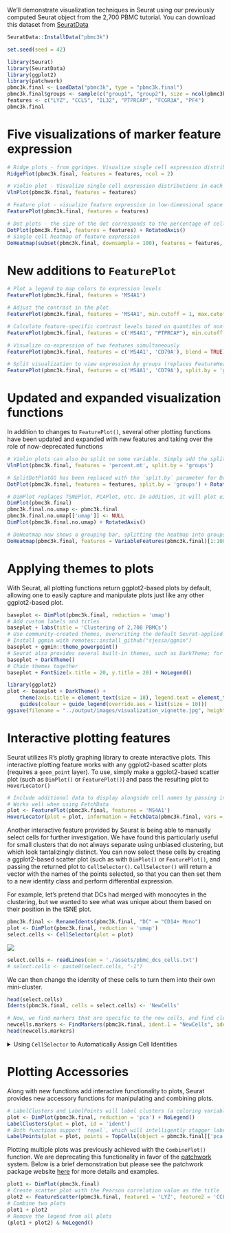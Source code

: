 
We'll demonstrate visualization techniques in Seurat using our previously computed Seurat object from the 2,700 PBMC tutorial. You can download this dataset from [SeuratData](https://github.com/satijalab/seurat-data)

```r
SeuratData::InstallData("pbmc3k")
```

```r
set.seed(seed = 42)
```

```r
library(Seurat)
library(SeuratData)
library(ggplot2)
library(patchwork)
pbmc3k.final <- LoadData("pbmc3k", type = "pbmc3k.final")
pbmc3k.final$groups <- sample(c("group1", "group2"), size = ncol(pbmc3k.final), replace = TRUE)
features <- c("LYZ", "CCL5", "IL32", "PTPRCAP", "FCGR3A", "PF4")
pbmc3k.final
```


# Five visualizations of marker feature expression

```r
# Ridge plots - from ggridges. Visualize single cell expression distributions in each cluster
RidgePlot(pbmc3k.final, features = features, ncol = 2)

# Violin plot - Visualize single cell expression distributions in each cluster
VlnPlot(pbmc3k.final, features = features)

# Feature plot - visualize feature expression in low-dimensional space
FeaturePlot(pbmc3k.final, features = features)
```

```r
# Dot plots - the size of the dot corresponds to the percentage of cells expressing the feature in each cluster. The color represents the average expression level
DotPlot(pbmc3k.final, features = features) + RotatedAxis()
# Single cell heatmap of feature expression
DoHeatmap(subset(pbmc3k.final, downsample = 100), features = features, size = 3)
```

# New additions to `FeaturePlot`

```r
# Plot a legend to map colors to expression levels
FeaturePlot(pbmc3k.final, features = 'MS4A1')

# Adjust the contrast in the plot
FeaturePlot(pbmc3k.final, features = 'MS4A1', min.cutoff = 1, max.cutoff = 3)
```

```r
# Calculate feature-specific contrast levels based on quantiles of non-zero expression. Particularly useful when plotting multiple markers
FeaturePlot(pbmc3k.final, features = c('MS4A1', "PTPRCAP"), min.cutoff = "q10", max.cutoff = "q90")

# Visualize co-expression of two features simultaneously
FeaturePlot(pbmc3k.final, features = c('MS4A1', 'CD79A'), blend = TRUE)
```

```r
# Split visualization to view expression by groups (replaces FeatureHeatmap)
FeaturePlot(pbmc3k.final, features = c('MS4A1', 'CD79A'), split.by = 'groups')
```

# Updated and expanded visualization functions

In addition to changes to `FeaturePlot()`, several other plotting functions have been updated and expanded with new features and taking over the role of now-deprecated functions

```r
# Violin plots can also be split on some variable. Simply add the splitting variable to object metadata and pass it to the split.by argument
VlnPlot(pbmc3k.final, features = 'percent.mt', split.by = 'groups')

# SplitDotPlotGG has been replaced with the `split.by` parameter for DotPlot
DotPlot(pbmc3k.final, features = features, split.by = 'groups') + RotatedAxis()

# DimPlot replaces TSNEPlot, PCAPlot, etc. In addition, it will plot either "umap", "tsne", or "pca" by default, in that order
DimPlot(pbmc3k.final)
pbmc3k.final.no.umap <- pbmc3k.final
pbmc3k.final.no.umap[['umap']] <- NULL
DimPlot(pbmc3k.final.no.umap) + RotatedAxis()
```

```r
# DoHeatmap now shows a grouping bar, splitting the heatmap into groups or clusters. This can be changed with the `group.by` parameter
DoHeatmap(pbmc3k.final, features = VariableFeatures(pbmc3k.final)[1:100], cells = 1:500, size = 4, angle = 90) + NoLegend()
```

# Applying themes to plots

With Seurat, all plotting functions return ggplot2-based plots by default, allowing one to easily capture and manipulate plots just like any other ggplot2-based plot.

```r
baseplot <- DimPlot(pbmc3k.final, reduction = 'umap')
# Add custom labels and titles
baseplot + labs(title = 'Clustering of 2,700 PBMCs')
# Use community-created themes, overwriting the default Seurat-applied theme
# Install ggmin with remotes::install_github("sjessa/ggmin")
baseplot + ggmin::theme_powerpoint()
# Seurat also provides several built-in themes, such as DarkTheme; for more details see ?SeuratTheme
baseplot + DarkTheme()
# Chain themes together
baseplot + FontSize(x.title = 20, y.title = 20) + NoLegend()
```

```r
library(ggplot2)
plot <- baseplot + DarkTheme() + 
    theme(axis.title = element_text(size = 18), legend.text = element_text(size = 18)) + 
    guides(colour = guide_legend(override.aes = list(size = 10)))
ggsave(filename = "../output/images/visualization_vignette.jpg", height = 7, width = 12, plot = plot, quality = 50)
```

# Interactive plotting features

Seurat utilizes R's plotly graphing library to create interactive plots. This interactive plotting feature works with any ggplot2-based scatter plots (requires a `geom_point` layer). To use, simply make a ggplot2-based scatter plot (such as `DimPlot()` or `FeaturePlot()`) and pass the resulting plot to `HoverLocator()`

```r
# Include additional data to display alongside cell names by passing in a data frame of information.
# Works well when using FetchData
plot <- FeaturePlot(pbmc3k.final, features = 'MS4A1')
HoverLocator(plot = plot, information = FetchData(pbmc3k.final, vars = c('ident', 'PC_1', 'nFeature_RNA')))
```

Another interactive feature provided by Seurat is being able to manually select cells for further investigation. We have found this particularly useful for small clusters that do not always separate using unbiased clustering, but which look tantalizingly distinct. You can now select these cells by creating a ggplot2-based scatter plot (such as with `DimPlot()` or `FeaturePlot()`, and passing the returned plot to `CellSelector()`. `CellSelector()` will return a vector with the names of the points selected, so that you can then set them to a new identity class and perform differential expression.

For example, let's pretend that DCs had merged with monocytes in the clustering, but we wanted to see what was unique about them based on their position in the tSNE plot.

```r
pbmc3k.final <- RenameIdents(pbmc3k.final, "DC" = "CD14+ Mono")
plot <- DimPlot(pbmc3k.final, reduction = 'umap')
select.cells <- CellSelector(plot = plot)
```

![](./assets/pbmc_select.gif)

```r
select.cells <- readLines(con = './assets/pbmc_dcs_cells.txt')
# select.cells <- paste0(select.cells, "-1")
```

We can then change the identity of these cells to turn them into their own mini-cluster.

```r
head(select.cells)
Idents(pbmc3k.final, cells = select.cells) <- 'NewCells'

# Now, we find markers that are specific to the new cells, and find clear DC markers
newcells.markers <- FindMarkers(pbmc3k.final, ident.1 = "NewCells", ident.2 = "CD14+ Mono", min.diff.pct = 0.3, only.pos = TRUE)
head(newcells.markers)
```

<details>
  <summary>Using `CellSelector` to Automatically Assign Cell Identities</summary>

  In addition to returning a vector of cell names, `CellSelector()` can also take the selected cells and assign a new identity to them, returning a Seurat object with the identity classes already set. This is done by passing the Seurat object used to make the plot into `CellSelector()`, as well as an identity class. As an example, we're going to select the same set of cells as before, and set their identity class to "selected"

```r
pbmc3k.final <- CellSelector(plot = plot, object = pbmc3k.final, ident = 'selected')
```

![](./assets/pbmc_select.gif)

```r
pbmc3k.final <- RenameIdents(pbmc3k.final, 'NewCells' = 'selected')
```

```r
levels(pbmc3k.final)
```

</details>

# Plotting Accessories

Along with new functions add interactive functionality to plots, Seurat provides new accessory functions for manipulating and combining plots.

```r
# LabelClusters and LabelPoints will label clusters (a coloring variable) or individual points on a ggplot2-based scatter plot
plot <- DimPlot(pbmc3k.final, reduction = 'pca') + NoLegend()
LabelClusters(plot = plot, id = 'ident')
# Both functions support `repel`, which will intelligently stagger labels and draw connecting lines from the labels to the points or clusters
LabelPoints(plot = plot, points = TopCells(object = pbmc3k.final[['pca']]), repel = TRUE)
```

Plotting multiple plots was previously achieved with the `CombinePlot()` function. We are deprecating this functionality in favor of the [patchwork](https://patchwork.data-imaginist.com/) system. Below is a brief demonstration but please see the patchwork package website [here](https://patchwork.data-imaginist.com/) for more details and examples. 

```r
plot1 <- DimPlot(pbmc3k.final)
# Create scatter plot with the Pearson correlation value as the title
plot2 <- FeatureScatter(pbmc3k.final, feature1 = 'LYZ', feature2 = 'CCL5')
# Combine two plots
plot1 + plot2
# Remove the legend from all plots
(plot1 + plot2) & NoLegend()
```